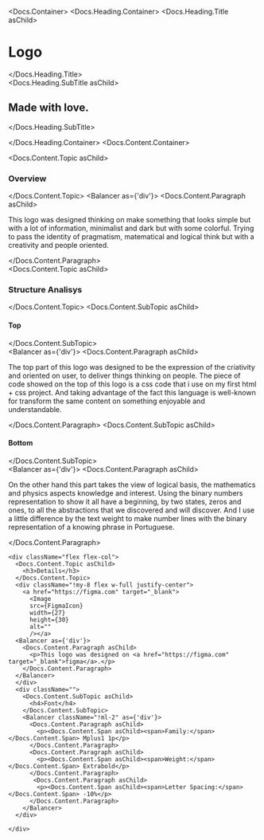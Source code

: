 


<Meta title="Design/Logo" />

<Docs.Container>
  <Docs.Heading.Container>
    <Docs.Heading.Title asChild>
      <h1>Logo</h1>
    </Docs.Heading.Title>
    <div className="flex items-baseline gap-4">
      <Docs.Heading.SubTitle asChild>
        <h2>Made with love.</h2>
      </Docs.Heading.SubTitle>
    </div>

  </Docs.Heading.Container>
  <Docs.Content.Container>
     <div className="m-0 flex max-h-80 w-full items-center justify-center border-0 align-middle md:order-2">
        <Image
        src={LogoDraft}
        width={400}
        height={280}
        alt=""
        />
      </div>
    <div className="flex flex-col gap-8 pl-4 pr-6 pt-6">
    <div className="flex flex-col">
      <Docs.Content.Topic asChild>
        <h3>Overview</h3>
      </Docs.Content.Topic>
      <Balancer as={'div'}>
        <Docs.Content.Paragraph asChild>
          <p>This logo was designed thinking on
           make something that looks simple but with a 
           lot of information, minimalist and dark but with some colorful.
           Trying to pass the identity of pragmatism, matematical and logical
           think but with a creativity and people oriented.</p>
        </Docs.Content.Paragraph>
      </Balancer>
    </div>
    <div className="flex flex-col">
      <Docs.Content.Topic asChild>
        <h3>Structure Analisys</h3>
      </Docs.Content.Topic>
      <Docs.Content.SubTopic asChild>
        <h4>Top</h4>
      </Docs.Content.SubTopic>
      <div className="align-center !my-8 flex w-full justify-center">
        <Image
        src={LogoExplainTop}
        width={200}
        height={280}
        alt=""
        /> 
      </div>
      <Balancer as={'div'}>
        <Docs.Content.Paragraph asChild>
          <p> The top part of this logo was designed 
           to be the expression of the criativity 
           and oriented on user, to deliver things
           thinking on people. The piece of code
           showed on the top of this logo is a css code
           that i use on my first html + css project.
           And taking advantage of the fact this language is
           well-known for transform the same content
           on something enjoyable and understandable.</p>
        </Docs.Content.Paragraph>
      </Balancer>
      <Docs.Content.SubTopic asChild>
        <h4>Bottom</h4>
      </Docs.Content.SubTopic>
      <div className="align-center !my-4 flex w-full justify-center">
        <Image
        src={LogoExplainBottom}
        width={200}
        height={280}
        alt=""
        />
      </div>
      <Balancer as={'div'}>
        <Docs.Content.Paragraph asChild>
          <p> On the other hand this part takes the view of logical basis,
          the mathematics and physics aspects knowledge and interest.
          Using the binary numbers representation to show it all have a beginning,
          by two states, zeros and ones, to all the abstractions that we discovered
          and will discover. And I use a little difference by the text weight
          to make number lines with the binary representation of a knowing phrase
          in Portuguese.</p>
        </Docs.Content.Paragraph>
      </Balancer>
    </div>

    <div className="flex flex-col">
      <Docs.Content.Topic asChild>
        <h3>Details</h3>
      </Docs.Content.Topic>
      <div className="!my-8 flex w-full justify-center">
        <a href="https://figma.com" target="_blank">
          <Image
          src={FigmaIcon}
          width={27}
          height={30}
          alt=""
          /></a>
      <Balancer as={'div'}>
        <Docs.Content.Paragraph asChild>
          <p>This logo was designed on <a href="https://figma.com" target="_blank">figma</a>.</p>
        </Docs.Content.Paragraph>
      </Balancer>
      </div>
      <div className="">
        <Docs.Content.SubTopic asChild>
          <h4>Font</h4>
        </Docs.Content.SubTopic>
        <Balancer className="!ml-2" as={'div'}>
          <Docs.Content.Paragraph asChild>
            <p><Docs.Content.Span asChild><span>Family:</span></Docs.Content.Span> Mplus1 1p</p>
          </Docs.Content.Paragraph>
          <Docs.Content.Paragraph asChild>
            <p><Docs.Content.Span asChild><span>Weight:</span></Docs.Content.Span> Extrabold</p>
          </Docs.Content.Paragraph>
           <Docs.Content.Paragraph asChild>
            <p><Docs.Content.Span asChild><span>Letter Spacing:</span></Docs.Content.Span> -10%</p>
          </Docs.Content.Paragraph>
        </Balancer>
      </div>

    </div>

  </div>
  </Docs.Content.Container>
</Docs.Container>
